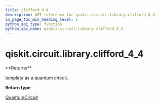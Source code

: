 ```yaml
---
title: clifford_4_4
description: API reference for qiskit.circuit.library.clifford_4_4
in_page_toc_min_heading_level: 1
python_api_type: function
python_api_name: qiskit.circuit.library.clifford_4_4
---
```


# qiskit.circuit.library.clifford\_4\_4

<Function id="qiskit.circuit.library.clifford_4_4" isDedicatedPage={true} github="https://github.com/qiskit/qiskit/tree/stable/0.21/qiskit/circuit/library/templates/clifford/clifford_4_4.py" signature="clifford_4_4()">
  **Returns**

  template as a quantum circuit.

  **Return type**

  [QuantumCircuit](qiskit.circuit.QuantumCircuit "qiskit.circuit.QuantumCircuit")
</Function>

